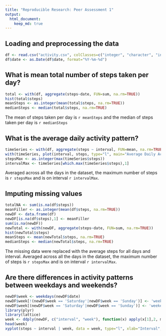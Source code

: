 ---
title: "Reproducible Research: Peer Assessment 1"
output: 
  html_document:
    keep_md: true
---


## Loading and preprocessing the data
```{r}
df <- read.csv("activity.csv", colClasses=c("integer", "character", "integer"))
df$date <- as.Date(df$date, format="%Y-%m-%d")
```

## What is mean total number of steps taken per day?
```{r}
total <- with(df, aggregate(steps~date, FUN=sum, na.rm=TRUE))
hist(total$steps)
meanSteps <- as.integer(mean(total$steps, na.rm=TRUE))
medianSteps <- median(total$steps, na.rm=TRUE)
```
The mean of steps taken per day is `r meanSteps` and the median of steps taken per day is `r medianSteps`

## What is the average daily activity pattern?
```{r}
timeSeries <- with(df, aggregate(steps ~ interval, FUN=mean, na.rm=TRUE))
with(timeSeries, plot(interval, steps, type="l", main="Average Daily Activity Pattern"))
stepsMax <- as.integer(max(timeSeries$steps))
intervalMax <- timeSeries[which.max(timeSeries$steps),1]
```
Averaged across all the days in the dataset, the maximum number of steps is `r stepsMax` and is on interval `r intervalMax`.


## Imputing missing values
```{r}
totalNA <- sum(is.na(df$steps))
meanFiller <- as.integer(mean(df$steps, na.rm=TRUE))
newDF <- data.frame(df)
newDF[is.na(df$steps),1] <- meanFiller
sum(is.na(newDF))
newTotal <- with(newDF, aggregate(steps~date, FUN=sum, na.rm=TRUE))
hist(newTotal$steps)
meanSteps <- mean(newTotal$steps, na.rm=TRUE)
medianSteps <- median(newTotal$steps, na.rm=TRUE)
```
The missing data were replaced with the average steps for all days and interval. 
Averaged across all the days in the dataset, the maximum number of steps is `r stepsMax` and is on interval `r intervalMax`.

## Are there differences in activity patterns between weekdays and weekends?
```{r}
newDF$week <- weekdays(newDF$date)
newDF$week[!(newDF$week == 'Saturday'|newDF$week == 'Sunday')] <- 'weekday'
newDF$week[(newDF$week == 'Saturday'|newDF$week == 'Sunday')] <- 'weekend'
library(plyr)
library(lattice)
week <- ddply(newDF, c("interval", "week"), function(x) apply(x[1],2, mean))
head(week)
xyplot(steps ~ interval | week, data = week, type="l", xlab="Interval", ylab="# of Steps", layout = c(1,2))
```




